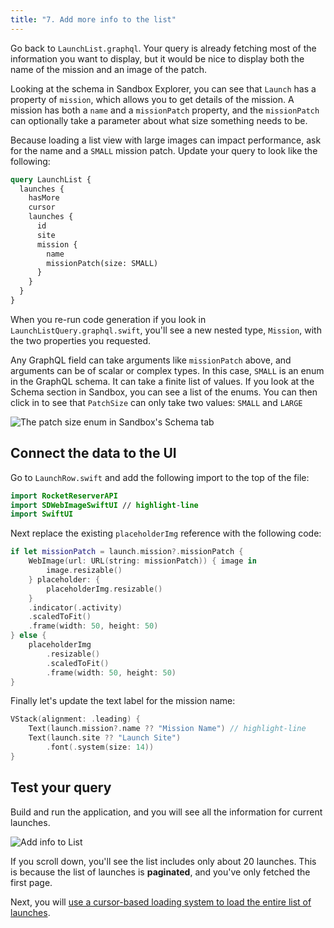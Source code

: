 ```yaml
---
title: "7. Add more info to the list"
---
```


Go back to `LaunchList.graphql`. Your query is already fetching most of the information you want to display, but it would be nice to display both the name of the mission and an image of the patch. 

Looking at the schema in Sandbox Explorer, you can see that `Launch` has a property of `mission`, which allows you to get details of the mission. A mission has both a `name` and a `missionPatch` property, and the `missionPatch` can optionally take a parameter about what size something needs to be.

Because loading a list view with large images can impact performance, ask for the name and a `SMALL` mission patch. Update your query to look like the following:

```graphql title="LaunchList.graphql"
query LaunchList {
  launches {
    hasMore
    cursor
    launches {
      id
      site
      mission {
        name
        missionPatch(size: SMALL)
      }
    }
  }
}
```

When you re-run code generation if you look in `LaunchListQuery.graphql.swift`, you'll see a new nested type, `Mission`, with the two properties you requested.

Any GraphQL field can take arguments like `missionPatch` above, and arguments can be of scalar or complex types. In this case, `SMALL` is an enum in the GraphQL schema. It can take a finite list of values. If you look at the Schema section in Sandbox, you can see a list of the enums. You can then click in to see that `PatchSize` can only take two values: `SMALL` and `LARGE`

<img src="images/sandbox_patch_size_docs.png" alt="The patch size enum in Sandbox's Schema tab" class="screenshot"/>

## Connect the data to the UI

Go to `LaunchRow.swift` and add the following import to the top of the file:

```swift title="LaunchRow.swift"
import RocketReserverAPI
import SDWebImageSwiftUI // highlight-line
import SwiftUI
```

Next replace the existing `placeholderImg` reference with the following code:

```swift title="LaunchRow.swift"
if let missionPatch = launch.mission?.missionPatch {
    WebImage(url: URL(string: missionPatch)) { image in
        image.resizable()
    } placeholder: {
        placeholderImg.resizable()
    }
    .indicator(.activity)
    .scaledToFit()
    .frame(width: 50, height: 50)
} else {
    placeholderImg
        .resizable()
        .scaledToFit()
        .frame(width: 50, height: 50)
}
```

Finally let's update the text label for the mission name:

```swift title="LaunchRow.swift"
VStack(alignment: .leading) {
    Text(launch.mission?.name ?? "Mission Name") // highlight-line
    Text(launch.site ?? "Launch Site")
        .font(.system(size: 14))
}
```

## Test your query

Build and run the application, and you will see all the information for current launches.

<img src="images/add_info_to_list.png" alt="Add info to List" class="screenshot"/>

If you scroll down, you'll see the list includes only about 20 launches. This is because the list of launches is **paginated**, and you've only fetched the first page.

Next, you will [use a cursor-based loading system to load the entire list of launches](tutorial-paginate-results).